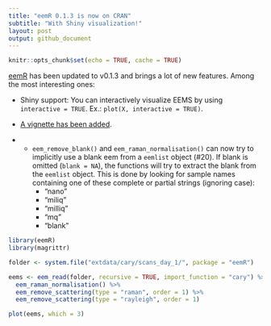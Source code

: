 ```yaml
---
title: "eemR 0.1.3 is now on CRAN"
subtitle: "With Shiny visualization!"
layout: post
output: github_document
---
```


```r
knitr::opts_chunk$set(echo = TRUE, cache = TRUE)
```

[eemR](https://cran.r-project.org/web/packages/eemR/index.html) has been updated to v0.1.3 and brings a lot of new features. Among the most interesting ones:

- Shiny support: You can interactively visualize EEMS by using `interactive = TRUE`. Ex.: `plot(X, interactive = TRUE)`.

- [A vignette has been added](https://cran.r-project.org/web/packages/eemR/vignettes/introduction.html).

- - `eem_remove_blank()` and `eem_raman_normalisation()` can now try to implicitly use a blank eem from a `eemlist` object (#20). If blank is omitted (`blank = NA`), the functions will try to extract the blank from the `eemlist` object. This is done by looking for sample names containing one of these complete or partial strings (ignoring case):
      - "nano"
      - "miliq"
      - "milliq"
      - "mq"
      - "blank"

```r
library(eemR)
library(magrittr)

folder <- system.file("extdata/cary/scans_day_1/", package = "eemR")

eems <- eem_read(folder, recursive = TRUE, import_function = "cary") %>%
  eem_raman_normalisation() %>%
  eem_remove_scattering(type = "raman", order = 1) %>%
  eem_remove_scattering(type = "rayleigh", order = 1)

plot(eems, which = 3)
```
